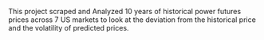 This project scraped and Analyzed 10 years of historical power futures prices across 7 US markets to look at the deviation from the historical price and the volatility of predicted prices.
